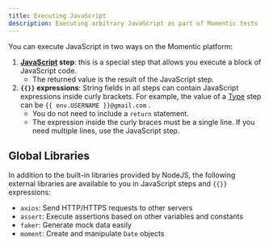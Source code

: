```yaml
---
title: Executing JavaScript
description: Executing arbitrary JavaScript as part of Momentic tests
---
```


You can execute JavaScript in two ways on the Momentic platform:

1. **[JavaScript](/steps/javascript) step**: this is a special step that allows you execute a block of JavaScript code.
   - The returned value is the result of the JavaScript step.
2. **`{{}}` expressions**: String fields in all steps can contain JavaScript expressions inside curly brackets. For example, the value of a [Type](/steps/type) step can be `{{ env.USERNAME }}@gmail.com` .
   - You do not need to include a `return` statement.
   - The expression inside the curly braces must be a single line. If you need multiple lines, use the JavaScript step.

## Global Libraries

In addition to the built-in libraries provided by NodeJS, the following external libraries are available to you in JavaScript steps and `{{}}` expressions:

- `axios`: Send HTTP/HTTPS requests to other servers
- `assert`: Execute assertions based on other variables and constants
- `faker`: Generate mock data easily
- `moment`: Create and manipulate `Date` objects
